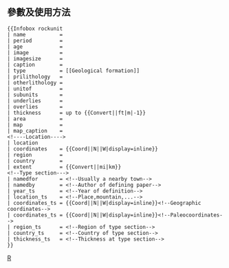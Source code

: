 <includeonly><!-- 在這裡加入模板的保護標識 --></includeonly><noinclude>{{Documentation subpage}}</noinclude>
<!-- 在本行下編輯模板說明 -->
== 參數及使用方法 ==
<pre>
{{Infobox rockunit
| name           = 
| period         =
| age            = 
| image          = 
| imagesize      = 
| caption        = 
| type           = [[Geological formation]]
| prilithology   = 
| otherlithology = 
| unitof         = 
| subunits       = 
| underlies      = 
| overlies       = 
| thickness      = up to {{Convert||ft|m|-1}}
| area           = 
| map            = 
| map_caption    = 
<!----Location---->
| location
| coordinates    = {{Coord||N||W|display=inline}} 
| region         = 
| country        = 
| extent         = {{Convert||mi|km}}
<!--Type section--->
| namedfor       = <!--Usually a nearby town-->
| namedby        = <!--Author of defining paper-->
| year_ts        = <!--Year of definition-->
| location_ts    = <!--Place,mountain,...-->
| coordinates_ts = {{Coord||N||W|display=inline}}<!--Geographic coordinates-->
| coordinates_ts = {{Coord||N||W|display=inline}}<!--Paleocoordinates-->
| region_ts      = <!--Region of type section-->
| country_ts     = <!--Country of type section-->
| thickness_ts   = <!--Thickness at type section-->
}}
</pre>

<includeonly>
<!-- 本行下加入模板的分類 -->
[[Category:地理信息框模板|R]]
</includeonly>